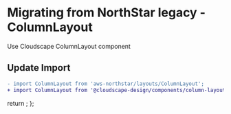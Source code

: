 
<Meta title="Migration/ColumnLayout" />

# Migrating from NorthStar legacy - ColumnLayout

Use <Link href='https://cloudscape.design/components/column-layout' target='_blank' external>Cloudscape ColumnLayout component</Link>

## Update Import

```diff
- import ColumnLayout from 'aws-northstar/layouts/ColumnLayout';
+ import ColumnLayout from '@cloudscape-design/components/column-layout';
```

  return <SyntaxHighlighter/>;
};